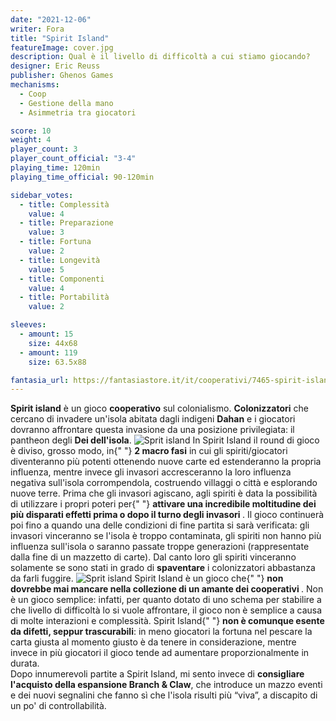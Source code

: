 ```yaml
---
date: "2021-12-06"
writer: Fora
title: "Spirit Island"
featureImage: cover.jpg
description: Qual è il livello di difficoltà a cui stiamo giocando?
designer: Eric Reuss
publisher: Ghenos Games
mechanisms:
  - Coop
  - Gestione della mano
  - Asimmetria tra giocatori

score: 10
weight: 4
player_count: 3
player_count_official: "3-4"
playing_time: 120min
playing_time_official: 90-120min

sidebar_votes:
  - title: Complessità
    value: 4
  - title: Preparazione
    value: 3
  - title: Fortuna
    value: 2
  - title: Longevità
    value: 5
  - title: Componenti
    value: 4
  - title: Portabilità
    value: 2

sleeves:
  - amount: 15
    size: 44x68
  - amount: 119
    size: 63.5x88

fantasia_url: https://fantasiastore.it/it/cooperativi/7465-spirit-island.html
---
```


<Setting>
  <strong>Spirit island</strong> è un gioco <strong>cooperativo</strong> sul
  colonialismo. <strong>Colonizzatori</strong> che cercano di invadere un'isola
  abitata dagli indigeni <strong>Dahan</strong> e i giocatori dovranno
  affrontare questa invasione da una posizione privilegiata: il pantheon degli
  <strong>Dei dell'isola</strong>.
</Setting>

<img src="./game1.jpg" alt="Sprit island" />

<Rules>
  In Spirit Island il round di gioco è diviso, grosso modo, in{" "}
  <strong>2 macro fasi</strong> in cui gli spiriti/giocatori diventeranno più
  potenti ottenendo nuove carte ed estenderanno la propria influenza, mentre
  invece gli invasori accresceranno la loro influenza negativa sull'isola
  corrompendola, costruendo villaggi o città e esplorando nuove terre. Prima che
  gli invasori agiscano, agli spiriti è data la possibilità di utilizzare i
  propri poteri per{" "}
  <strong>
    attivare una incredibile moltitudine dei più disparati effetti prima o dopo
    il turno degli invasori
  </strong>
  . Il gioco continuerà poi fino a quando una delle condizioni di fine partita si
  sarà verificata: gli invasori vinceranno se l'isola è troppo contaminata, gli spiriti
  non hanno più influenza sull'isola o saranno passate troppe generazioni (rappresentate
  dalla fine di un mazzetto di carte). Dal canto loro gli spiriti vinceranno solamente
  se sono stati in grado di <strong>spaventare</strong> i colonizzatori abbastanza
  da farli fuggire.
</Rules>

<img src="./game2.jpg" alt="Sprit island" />

<Feedback>
  Spirit Island è un gioco che{" "}
  <strong>
    non dovrebbe mai mancare nella collezione di un amante dei cooperativi
  </strong>
  . Non è un gioco semplice: infatti, per quanto dotato di uno schema per
  stabilire a che livello di difficoltà lo si vuole affrontare, il gioco non è
  semplice a causa di molte interazioni e complessità. Spirit Island{" "}
  <strong>non è comunque esente da difetti, seppur trascurabili</strong>: in
  meno giocatori la fortuna nel pescare la carta giusta al momento giusto è da
  tenere in considerazione, mentre invece in più giocatori il gioco tende ad
  aumentare proporzionalmente in durata.
  <br />
  Dopo innumerevoli partite a Spirit Island, mi sento invece di <strong>consigliare l'acquisto
  della espansione Branch &amp; Claw</strong>, che introduce un mazzo eventi e dei nuovi segnalini
  che fanno sì che l'isola risulti più “viva”, a discapito di un po' di controllabilità.

</Feedback>

<Instagram id="CXJTsEfgCfA" />

